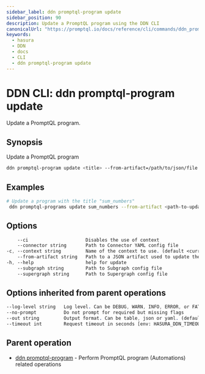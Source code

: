 ```yaml
---
sidebar_label: ddn promptql-program update
sidebar_position: 90
description: Update a PromptQL program using the DDN CLI
canonicalUrl: "https://promptql.io/docs/reference/cli/commands/ddn_promptql-program_update"
keywords:
  - hasura
  - DDN
  - docs
  - CLI
  - ddn promptql-program update
---
```


# DDN CLI: ddn promptql-program update

Update a PromptQL program.

## Synopsis

Update a PromptQL program

```bash
ddn promptql-program update <title> --from-artifact=/path/to/json/file [flags]
```

## Examples

```bash
# Update a program with the title "sum_numbers"
 ddn promptql-programs update sum_numbers --from-artifact <path-to-updated-program-json-file>
```

## Options

```sass
    --ci                     Disables the use of context
    --connector string       Path to Connector YAML config file
-c, --context string         Name of the context to use. (default <current_context>)
    --from-artifact string   Path to a JSON artifact used to update the program (required)
-h, --help                   help for update
    --subgraph string        Path to Subgraph config file
    --supergraph string      Path to Supergraph config file
```

## Options inherited from parent operations

```sass
--log-level string   Log level. Can be DEBUG, WARN, INFO, ERROR, or FATAL. (default "INFO")
--no-prompt          Do not prompt for required but missing flags
--out string         Output format. Can be table, json or yaml. (default "table")
--timeout int        Request timeout in seconds [env: HASURA_DDN_TIMEOUT] (default 100)
```

## Parent operation

- [ddn promptql-program](/reference/cli/commands/ddn_promptql-program) - Perform PromptQL program (Automations) related operations
